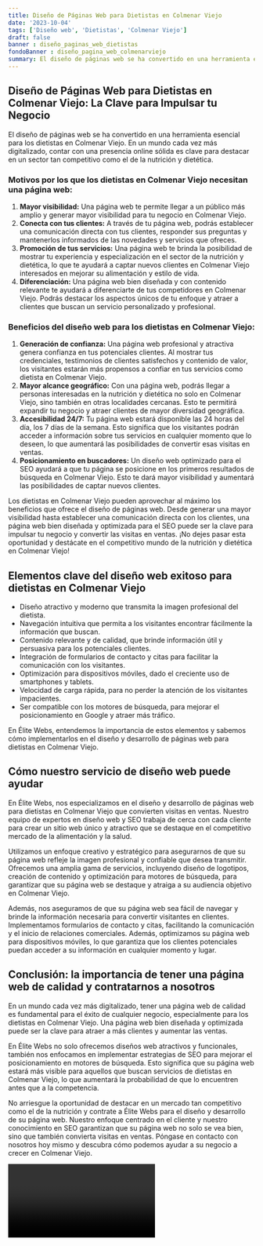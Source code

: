 ```yaml
---
title: Diseño de Páginas Web para Dietistas en Colmenar Viejo
date: '2023-10-04'
tags: ['Diseño web', 'Dietistas', 'Colmenar Viejo']
draft: false
banner : diseño_paginas_web_dietistas
fondoBanner : diseño_pagina_web_colmenarviejo
summary: El diseño de páginas web se ha convertido en una herramienta esencial para los dietistas en Colmenar Viejo. En un mundo cada vez más digitalizado, contar con una presencia online sólida es clave para destacar en un sector tan competitivo como el de la nutrición y dietética.
---
```


## Diseño de Páginas Web para Dietistas en Colmenar Viejo: La Clave para Impulsar tu Negocio

El diseño de páginas web se ha convertido en una herramienta esencial para los dietistas en Colmenar Viejo. En un mundo cada vez más digitalizado, contar con una presencia online sólida es clave para destacar en un sector tan competitivo como el de la nutrición y dietética.

### Motivos por los que los dietistas en Colmenar Viejo necesitan una página web:

1. **Mayor visibilidad:** Una página web te permite llegar a un público más amplio y generar mayor visibilidad para tu negocio en Colmenar Viejo. 
2. **Conecta con tus clientes:** A través de tu página web, podrás establecer una comunicación directa con tus clientes, responder sus preguntas y mantenerlos informados de las novedades y servicios que ofreces.
3. **Promoción de tus servicios:** Una página web te brinda la posibilidad de mostrar tu experiencia y especialización en el sector de la nutrición y dietética, lo que te ayudará a captar nuevos clientes en Colmenar Viejo interesados en mejorar su alimentación y estilo de vida.
4. **Diferenciación:** Una página web bien diseñada y con contenido relevante te ayudará a diferenciarte de tus competidores en Colmenar Viejo. Podrás destacar los aspectos únicos de tu enfoque y atraer a clientes que buscan un servicio personalizado y profesional.

### Beneficios del diseño web para los dietistas en Colmenar Viejo:

1. **Generación de confianza:** Una página web profesional y atractiva genera confianza en tus potenciales clientes. Al mostrar tus credenciales, testimonios de clientes satisfechos y contenido de valor, los visitantes estarán más propensos a confiar en tus servicios como dietista en Colmenar Viejo.
2. **Mayor alcance geográfico:** Con una página web, podrás llegar a personas interesadas en la nutrición y dietética no solo en Colmenar Viejo, sino también en otras localidades cercanas. Esto te permitirá expandir tu negocio y atraer clientes de mayor diversidad geográfica.
3. **Accesibilidad 24/7:** Tu página web estará disponible las 24 horas del día, los 7 días de la semana. Esto significa que los visitantes podrán acceder a información sobre tus servicios en cualquier momento que lo deseen, lo que aumentará las posibilidades de convertir esas visitas en ventas.
4. **Posicionamiento en buscadores:** Un diseño web optimizado para el SEO ayudará a que tu página se posicione en los primeros resultados de búsqueda en Colmenar Viejo. Esto te dará mayor visibilidad y aumentará las posibilidades de captar nuevos clientes.

Los dietistas en Colmenar Viejo pueden aprovechar al máximo los beneficios que ofrece el diseño de páginas web. Desde generar una mayor visibilidad hasta establecer una comunicación directa con los clientes, una página web bien diseñada y optimizada para el SEO puede ser la clave para impulsar tu negocio y convertir las visitas en ventas. ¡No dejes pasar esta oportunidad y destácate en el competitivo mundo de la nutrición y dietética en Colmenar Viejo!

<GifSeo />

<Cta />

## Elementos clave del diseño web exitoso para dietistas en Colmenar Viejo

- Diseño atractivo y moderno que transmita la imagen profesional del dietista.
- Navegación intuitiva que permita a los visitantes encontrar fácilmente la información que buscan.
- Contenido relevante y de calidad, que brinde información útil y persuasiva para los potenciales clientes.
- Integración de formularios de contacto y citas para facilitar la comunicación con los visitantes.
- Optimización para dispositivos móviles, dado el creciente uso de smartphones y tablets.
- Velocidad de carga rápida, para no perder la atención de los visitantes impacientes.
- Ser compatible con los motores de búsqueda, para mejorar el posicionamiento en Google y atraer más tráfico.

En Élite Webs, entendemos la importancia de estos elementos y sabemos cómo implementarlos en el diseño y desarrollo de páginas web para dietistas en Colmenar Viejo.

## Cómo nuestro servicio de diseño web puede ayudar

En Élite Webs, nos especializamos en el diseño y desarrollo de páginas web para dietistas en Colmenar Viejo que convierten visitas en ventas. Nuestro equipo de expertos en diseño web y SEO trabaja de cerca con cada cliente para crear un sitio web único y atractivo que se destaque en el competitivo mercado de la alimentación y la salud.

Utilizamos un enfoque creativo y estratégico para asegurarnos de que su página web refleje la imagen profesional y confiable que desea transmitir. Ofrecemos una amplia gama de servicios, incluyendo diseño de logotipos, creación de contenido y optimización para motores de búsqueda, para garantizar que su página web se destaque y atraiga a su audiencia objetivo en Colmenar Viejo.

Además, nos aseguramos de que su página web sea fácil de navegar y brinde la información necesaria para convertir visitantes en clientes. Implementamos formularios de contacto y citas, facilitando la comunicación y el inicio de relaciones comerciales. Además, optimizamos su página web para dispositivos móviles, lo que garantiza que los clientes potenciales puedan acceder a su información en cualquier momento y lugar.

## Conclusión: la importancia de tener una página web de calidad y contratarnos a nosotros

En un mundo cada vez más digitalizado, tener una página web de calidad es fundamental para el éxito de cualquier negocio, especialmente para los dietistas en Colmenar Viejo. Una página web bien diseñada y optimizada puede ser la clave para atraer a más clientes y aumentar las ventas.

En Élite Webs no solo ofrecemos diseños web atractivos y funcionales, también nos enfocamos en implementar estrategias de SEO para mejorar el posicionamiento en motores de búsqueda. Esto significa que su página web estará más visible para aquellos que buscan servicios de dietistas en Colmenar Viejo, lo que aumentará la probabilidad de que lo encuentren antes que a la competencia.

No arriesgue la oportunidad de destacar en un mercado tan competitivo como el de la nutrición y contrate a Élite Webs para el diseño y desarrollo de su página web. Nuestro enfoque centrado en el cliente y nuestro conocimiento en SEO garantizan que su página web no solo se vea bien, sino que también convierta visitas en ventas. Póngase en contacto con nosotros hoy mismo y descubra cómo podemos ayudar a su negocio a crecer en Colmenar Viejo.

<Video />

<CtaBot job='Dietistas' city='Colmenar Viejo'/>

<Gmaps query='Colmenar Viejo+españa+maps' />
